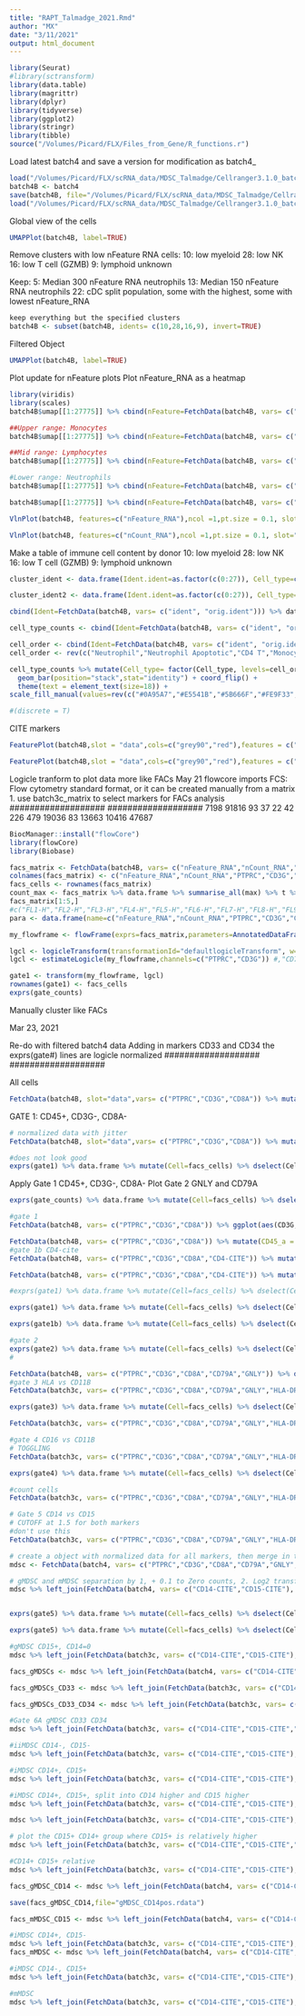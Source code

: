 ```yaml
---
title: "RAPT_Talmadge_2021.Rmd"
author: "MX"
date: "3/11/2021"
output: html_document
---
```


```r
library(Seurat)
#library(sctransform)
library(data.table)
library(magrittr)
library(dplyr)
library(tidyverse)
library(ggplot2)
library(stringr)
library(tibble)
source("/Volumes/Picard/FLX/Files_from_Gene/R_functions.r")
```

Load latest batch4 and save a version for modification as batch4_

```r
load("/Volumes/Picard/FLX/scRNA_data/MDSC_Talmadge/Cellranger3.1.0_batch4/batch4.Robj")
batch4B <- batch4
save(batch4B, file="/Volumes/Picard/FLX/scRNA_data/MDSC_Talmadge/Cellranger3.1.0_batch4/batch4B.Robj")
load("/Volumes/Picard/FLX/scRNA_data/MDSC_Talmadge/Cellranger3.1.0_batch4/batch4B.Robj")
```

Global view of the cells 

```r
UMAPPlot(batch4B, label=TRUE) 
```

Remove clusters with low nFeature RNA cells:
10: low myeloid
28: low NK
16: low T cell (GZMB)
9: lymphoid unknown


Keep:
5: Median 300 nFeature RNA neutrophils
13: Median 150 nFeature RNA neutrophils
22: cDC split population, some with the highest, some with lowest nFeature_RNA

```r
keep everything but the specified clusters
batch4B <- subset(batch4B, idents= c(10,28,16,9), invert=TRUE)
```

Filtered Object
```r
UMAPPlot(batch4B, label=TRUE) 
```
Plot update for nFeature plots
Plot nFeature_RNA as a heatmap

```r
library(viridis)
library(scales)
batch4B$umap[[1:27775]] %>% cbind(nFeature=FetchData(batch4B, vars= c("nFeature_RNA"))) %>% data.frame %>% mutate(nFeature_log = log(nFeature_RNA,10)) %>% ggplot(aes(UMAP_1,UMAP_2, colour=nFeature_log)) + geom_point(size=0.9, pch=19) + scale_color_viridis(option="inferno", limits=c(2,5), oob=squish) + theme(panel.grid.major = element_blank(), panel.grid.minor = element_blank()) 

##Upper range: Monocytes
batch4B$umap[[1:27775]] %>% cbind(nFeature=FetchData(batch4B, vars= c("nFeature_RNA"))) %>% data.frame %>% ggplot(aes(UMAP_1,UMAP_2, colour=nFeature_RNA)) + geom_point(size=0.9, pch=19) + scale_color_viridis(option="magma", limits=c(2000,4000), oob=squish) + theme(panel.grid.major = element_blank(), panel.grid.minor = element_blank()) 

##Mid range: Lymphocytes
batch4B$umap[[1:27775]] %>% cbind(nFeature=FetchData(batch4B, vars= c("nFeature_RNA"))) %>% data.frame %>% mutate(nFeature_log = log(nFeature_RNA,10)) %>% ggplot(aes(UMAP_1,UMAP_2, colour=nFeature_RNA)) + geom_point(size=0.9, pch=19) + scale_color_viridis(option="magma", limits=c(1000,3000), oob=squish) + theme(panel.grid.major = element_blank(), panel.grid.minor = element_blank()) 

#Lower range: Neutrophils
batch4B$umap[[1:27775]] %>% cbind(nFeature=FetchData(batch4B, vars= c("nFeature_RNA"))) %>% data.frame %>% mutate(nFeature_log = log(nFeature_RNA,10)) %>% ggplot(aes(UMAP_1,UMAP_2, colour=nFeature_RNA)) + geom_point(size=0.9, pch=19) + scale_color_viridis(option="magma", limits=c(50,1000), oob=squish) + theme(panel.grid.major = element_blank(), panel.grid.minor = element_blank()) 

batch4B$umap[[1:27775]] %>% cbind(nFeature=FetchData(batch4B, vars= c("percent.mt"))) %>% data.frame %>% ggplot(aes(UMAP_1,UMAP_2, colour=percent.mt)) + geom_point(size=0.9, pch=19) + scale_color_viridis(option="magma", limits=c(0,50), oob=squish) + theme(panel.grid.major = element_blank(), panel.grid.minor = element_blank()) 
```
```r
VlnPlot(batch4B, features=c("nFeature_RNA"),ncol =1,pt.size = 0.1, slot="counts", sort=TRUE, log=TRUE) + theme(panel.grid.major.y = element_line(colour="orange", size = (0.5)), panel.grid.minor = element_line(size = (0.2), colour="grey")) + xlab("Cluster") + ylab("Number of Genes Expressed")

VlnPlot(batch4B, features=c("nCount_RNA"),ncol =1,pt.size = 0.1, slot="counts", sort=TRUE, log=TRUE) #
```

Make a table of immune cell content by donor
10: low myeloid
28: low NK
16: low T cell (GZMB)
9: lymphoid unknown
```r
cluster_ident <- data.frame(Ident.ident=as.factor(c(0:27)), Cell_type=c("CD4 T", "CD4 T", "Neutrophil","Neutrophil","CD8 T","Apoptotic Neutrophil","NK","Monocyte","Neutrophil","Apoptotic Lymphoid","Apoptotic monocyte","Monocyte","mMDSC","Apoptotic Neutrophil","Platelets","Monocyte","Apoptotic NK","B cell","CD8 T CCR7+","CD8 T","gMDSC","Neutrophil","cDC","B cell","NK XCL+","Monocyte","Apoptotic CD4 T","DC"))

cluster_ident2 <- data.frame(Ident.ident=as.factor(c(0:27)), Cell_type=c("CD4 T", "CD4 T", "Neutrophil","Neutrophil","CD8 T","Neutrophil Apoptotic","NK","Monocyte","Neutrophil","Apoptotic Lymphoid","Apoptotic monocyte","Monocyte","mMDSC","Neutrophil Apoptotic","Platelets","Monocyte","Apoptotic NK","B cell","CD8 T","CD8 T","gMDSC","Neutrophil","DC","B cell","NK","Monocyte","CD4 T","DC"))

cbind(Ident=FetchData(batch4B, vars= c("ident", "orig.ident"))) %>% data.frame %>% left_join(cluster_ident2, by="Ident.ident") %>% dselect(-Ident.ident) %>% table
```


```r
cell_type_counts <- cbind(Ident=FetchData(batch4B, vars= c("ident", "orig.ident"))) %>% data.frame %>% left_join(cluster_ident2, by="Ident.ident") %>% dselect(-Ident.ident) %>% count(Ident.orig.ident,Cell_type) # group_by(Ident.orig.ident,Cell_type) %>% summarise(n=n()) 

cell_order <- cbind(Ident=FetchData(batch4B, vars= c("ident", "orig.ident"))) %>% data.frame %>% left_join(cluster_ident2, by="Ident.ident") %>% dselect(-Ident.ident) %>% count(Ident.orig.ident,Cell_type) %>% arrange(-n) %>% pull(Cell_type) %>% unique
cell_order <- rev(c("Neutrophil","Neutrophil Apoptotic","CD4 T","Monocyte","CD8 T","mMDSC","Platelets","NK","B cell","gMDSC","DC"))

cell_type_counts %>% mutate(Cell_type= factor(Cell_type, levels=cell_order)) %>% group_by(Ident.orig.ident) %>% mutate(Total_cells=sum(n)) %>% ungroup %>% mutate(Immune_cell_percent= round((n/Total_cells)*100,digits=1)) %>% ggplot(aes(x=Ident.orig.ident, fill=Cell_type,y=Immune_cell_percent)) + 
  geom_bar(position="stack",stat="identity") + coord_flip() + 
  theme(text = element_text(size=18)) +
scale_fill_manual(values=rev(c("#0A95A7","#E5541B","#5B666F","#FE9F33","#4DA167","#947EB0","#083D77","#444D54","#06707E","#AC3F12","#D07920"))) #,"#356E46","#69597D","#052344"

#(discrete = T)
```
CITE markers

```r
FeaturePlot(batch4B,slot = "data",cols=c("grey90","red"),features = c("ITGAM","ITGAX","CD11c-CITE","CD14","CD14-CITE","CD33-CITE","CD4","CD4-CITE","FUT4","CD15-CITE","CD8A","CD79A","LYZ","GZMB","HLA-DRA","DEFA4","CD34-CITE","ARG1","CXCR2","S100A9","CEBPE","GAPDH","FCGR3B","nFeature_RNA"), ncol=6, order=TRUE) 
```

```r
FeaturePlot(batch4B,slot = "data",cols=c("grey90","red"),features = c("CXCL9","CXCL13","nFeature_RNA"), order=TRUE) 
```

###################
###################

Logicle tranform to plot data more like FACs
May 21
flowcore imports FCS: Flow cytometry standard format, or it can be created manually from a matrix
1. use batch3c_matrix to select markers for FACs analysis
###################
###################
7198 91816    93    37    22    42   226   479 19036    83 13663 10416 47687
```r
BiocManager::install("flowCore")
library(flowCore)
library(Biobase)

facs_matrix <- FetchData(batch4B, vars= c("nFeature_RNA","nCount_RNA","PTPRC","CD3G","CD8A","CD79A","GNLY","HLA-DRA","CD11b-CITE","FCGR3B","CD14-CITE","CD15-CITE","CD4-CITE","CD33-CITE","CD34-CITE"), slot="counts") %>% as.matrix
colnames(facs_matrix) <- c("nFeature_RNA","nCount_RNA","PTPRC","CD3G","CD8A","CD79A","GNLY","HLA_DRA","CD11b_CITE","FCGR3B","CD14_CITE","CD15_CITE","CD4_CITE","CD33_CITE","CD34_CITE")
facs_cells <- rownames(facs_matrix)
count_max <- facs_matrix %>% data.frame %>% summarise_all(max) %>% t %>% data.frame %>% pull(.data$.)
facs_matrix[1:5,]
#c("FL1-H","FL2-H","FL3-H","FL4-H","FL5-H","FL6-H","FL7-H","FL8-H","FL9-H","FL10-H"),
para <- data.frame(name=c("nFeature_RNA","nCount_RNA","PTPRC","CD3G","CD8A","CD79A","GNLY","HLA_DRA","CD11b_CITE","FCGR3B","CD14_CITE","CD15_CITE","CD4_CITE","CD33_CITE","CD34_CITE"),desc=c("nFeature_RNA","nCount_RNA","PTPRC","CD3G","CD8A","CD79A","GNLY","HLA_DRA","CD11b_CITE","FCGR3B","CD14_CITE","CD15_CITE","CD4_CITE","CD33_CITE","CD34_CITE"), range=c(as.numeric(rep(1024,15))), minRange=c(as.numeric(rep(0,15))), maxRange=count_max)

my_flowframe <- flowFrame(exprs=facs_matrix,parameters=AnnotatedDataFrame(data=para) )

lgcl <- logicleTransform(transformationId="defaultlogicleTransform", w=0.3, t=226, m=1, a=0) 
lgcl <- estimateLogicle(my_flowframe,channels=c("PTPRC","CD3G")) #,"CD79A","GNLY","HLA_DRA","CD11b_CITE","FCGR3B","CD14_CITE","CD15_CITE"

gate1 <- transform(my_flowframe, lgcl)
rownames(gate1) <- facs_cells
exprs(gate_counts)


```



###################
###################

Manually cluster like FACs

Mar 23, 2021

Re-do with filtered batch4 data
Adding in markers CD33 and CD34
the exprs(gate#) lines are logicle normalized
###################
###################


All cells
```r
FetchData(batch4B, slot="data",vars= c("PTPRC","CD3G","CD8A")) %>% mutate(CD45_a= jitter(PTPRC,amount=0.2),CD3G_a= jitter(CD3G,amount=0.2)) %>% ggplot(aes(CD3G_a,CD45_a)) + geom_hex(bins=100) + scale_fill_continuous(type="viridis", limit = c(0,30),oob=squish) 
```

GATE 1: CD45+, CD3G-, CD8A-
```r
# normalized data with jitter 
FetchData(batch4B, slot="data",vars= c("PTPRC","CD3G","CD8A")) %>% mutate(CD45_a= jitter(PTPRC,amount=0.2),CD3G_a= jitter(CD3G,amount=0.2)) %>% ggplot(aes(CD3G_a,CD45_a)) + geom_hex(bins=100) + scale_fill_continuous(type="viridis", limit = c(0,30),oob=squish) 

#does not look good
exprs(gate1) %>% data.frame %>% mutate(Cell=facs_cells) %>% dselect(Cell, everything())  %>% mutate(CD45_a= jitter(PTPRC,amount=0.2),CD3G_a= jitter(CD3G,amount=0.2))  %>% mutate(CD45_log_a= ifelse(CD45_a > 0.50, log2(CD45_a),CD45_a),CD3G_log_a= ifelse(CD3G_a > 0.50, log2(CD3G_a),CD3G_a))  %>% ggplot(aes(CD3G_log_a,CD45_log_a)) + geom_hex(bins=100) + scale_fill_continuous(type="viridis", limit = c(0,100),oob=squish) + nolegend()

```

Apply Gate 1 CD45+, CD3G-, CD8A-
Plot Gate 2 GNLY and CD79A

```r

exprs(gate_counts) %>% data.frame %>% mutate(Cell=facs_cells) %>% dselect(Cell, everything()) %>% ggplot(aes(nFeature_RNA,nCount_RNA)) + geom_hex(bins=100) + scale_fill_continuous(type="viridis", limit = c(0,150),oob=squish) + nolegend()

#gate 1
FetchData(batch4B, vars= c("PTPRC","CD3G","CD8A")) %>% ggplot(aes(CD3G,PTPRC)) + geom_hex(bins=100) + scale_fill_continuous(type="viridis", limit = c(0,40),oob=squish) + nolegend()

FetchData(batch4B, vars= c("PTPRC","CD3G","CD8A")) %>% mutate(CD45_a = ifelse(PTPRC==0,runif(27775,min=-2,max=-1),PTPRC), CD3G_a = ifelse(CD3G==0,runif(27775,min=-2,max=-1),CD3G)) %>% ggplot(aes(CD3G_a,CD45_a)) + geom_hex(bins=100) + scale_fill_continuous(type="viridis", limit = c(0,40),oob=squish) + nolegend() 
#gate 1b CD4-cite
FetchData(batch4B, vars= c("PTPRC","CD3G","CD8A","CD4-CITE")) %>% mutate(CD45_a = ifelse(PTPRC==0,runif(27775,min=-2,max=-1),PTPRC), CD4_a = ifelse(`cite_CD4-CITE`==0,runif(27775,min=-2,max=-1),`cite_CD4-CITE`)) %>% ggplot(aes(CD4_a,CD45_a)) + geom_hex(bins=100) + scale_fill_continuous(type="viridis", limit = c(0,40),oob=squish) + nolegend() 

FetchData(batch4B, vars= c("PTPRC","CD3G","CD8A","CD4-CITE")) %>% mutate(CD45_a = ifelse(PTPRC==0,runif(27775,min=-2,max=-1),PTPRC),CD3G_a = ifelse(CD3G==0,runif(27775,min=-2,max=-1),CD3G)) %>% mutate(CD45_a= jitter(CD45_a,amount=0.2),CD3G_a= jitter(`CD3G_a`,amount=0.2)) %>% ggplot(aes(CD3G_a,CD45_a)) + geom_hex(bins=100) + scale_fill_continuous(type="viridis", limit = c(0,40),oob=squish) + nolegend() + xlim(0,6)

#exprs(gate1) %>% data.frame %>% mutate(Cell=facs_cells) %>% dselect(Cell, everything()) %>% mutate(CD3_a=jitter(CD3G,amount=0.2),CD45_a=jitter(PTPRC,amount=0.2)) %>% ggplot(aes(CD3G,PTPRC)) + geom_hex(bins=70) + scale_fill_continuous(type="viridis", limit = c(0,150),oob=squish) + nolegend()

exprs(gate1) %>% data.frame %>% mutate(Cell=facs_cells) %>% dselect(Cell, everything()) %>% mutate(CD45_a = ifelse(PTPRC==0,runif(28888,min=-1,max=-0.1),PTPRC), CD3G_a = ifelse(CD3G==0,runif(28888,min=-1,max=-0.1),CD3G)) %>% mutate(CD3G_a=jitter(CD3G_a,amount=0.2),CD45_a=jitter(CD45_a,amount=0.2)) %>% ggplot(aes(CD3G_a,CD45_a)) + geom_hex(bins=100) + scale_fill_continuous(type="viridis", limit = c(0,100),oob=squish) + nolegend()

exprs(gate1b) %>% data.frame %>% mutate(Cell=facs_cells) %>% dselect(Cell, everything()) %>% mutate(CD45_a= jitter(PTPRC,amount=0.2),CD4_CITE_a= jitter(CD4_CITE,amount=0.2)) %>% ggplot(aes(CD4_CITE_a,CD45_a)) + geom_hex(bins=100) + scale_fill_continuous(type="viridis", limit = c(0,40),oob=squish) + nolegend()

#gate 2
exprs(gate2) %>% data.frame %>% mutate(Cell=facs_cells) %>% dselect(Cell, everything()) %>% dfilter(PTPRC > 0, CD3G ==0, CD8A ==0,CD4_CITE <2) %>% mutate(CD79A_a = ifelse(CD79A==0,runif(28888,min=-1.3,max=-0.3),CD79A), GNLY_a = ifelse(GNLY<= 0,runif(28888,min=-1.3,max=-0.3),GNLY)) %>% mutate(CD79A_a=jitter(CD79A_a,amount=0.2),GNLY_a=jitter(GNLY_a,amount=0.2)) %>% ggplot(aes(CD79A_a,GNLY_a)) + geom_hex(bins=70) + scale_fill_continuous(type="viridis", limit = c(0,120),oob=squish) + nolegend()
# 

FetchData(batch4B, vars= c("PTPRC","CD3G","CD8A","CD79A","GNLY")) %>% dfilter(PTPRC > 0, CD3G ==0, CD8A ==0) %>% mutate(CD79A_a = ifelse(CD79A==0,runif(28888,min=-2,max=-1),CD79A), GNLY_a = ifelse(GNLY==0,runif(28888,min=-2,max=-1),GNLY)) %>% ggplot(aes(CD79A_a,GNLY_a)) + geom_hex(bins=70) + scale_fill_continuous(type="viridis", limit = c(0,150),oob=squish) + nolegend()
#gate 3 HLA vs CD11B
FetchData(batch3c, vars= c("PTPRC","CD3G","CD8A","CD79A","GNLY","HLA-DRA","CD11b-CITE")) %>% dfilter(PTPRC > 0, CD3G ==0, CD8A ==0 ,CD79A ==0, GNLY==0) %>% mutate(HLA_DRA_a = ifelse(`HLA-DRA`==0,runif(28888,min=-2,max=-1),`HLA-DRA`), cite_CD11b_CITE_a = ifelse(`cite_CD11b-CITE`<= 0.2,runif(28888,min=-2,max=-1),`cite_CD11b-CITE`)) %>% ggplot(aes(cite_CD11b_CITE_a,HLA_DRA_a)) + geom_hex(bins=60) + scale_fill_continuous(type="viridis", limit = c(0,100),oob=squish) + nolegend()

exprs(gate3) %>% data.frame %>% mutate(Cell=facs_cells) %>% dselect(Cell, everything()) %>% dfilter(PTPRC > 0, CD3G ==0, CD8A ==0,CD4_CITE <2,CD79A ==0, GNLY==0) %>% mutate(HLA_DRA_a = ifelse(HLA_DRA==0,runif(28888,min=-1.3,max=-0.3),HLA_DRA), CD11b_CITE_a = ifelse(CD11b_CITE<= 0,runif(28888,min=-1.3,max=-0.3),CD11b_CITE)) %>% ggplot(aes(CD11b_CITE_a,HLA_DRA_a)) + geom_hex(bins=60) + scale_fill_continuous(type="viridis", limit = c(0,100),oob=squish) + nolegend()

FetchData(batch3c, vars= c("PTPRC","CD3G","CD8A","CD79A","GNLY","HLA-DRA","CD11b-CITE")) %>% dfilter(PTPRC > 0, CD3G ==0, CD8A ==0 ,CD79A ==0, GNLY==0) %>% dfilter(`HLA-DRA`==0,`cite_CD11b-CITE` > 0.2)

#gate 4 CD16 vs CD11B
# TOGGLING
FetchData(batch3c, vars= c("PTPRC","CD3G","CD8A","CD79A","GNLY","HLA-DRA","CD11b-CITE","FCGR3B")) %>% dfilter(PTPRC > 0, CD3G ==0 , CD8A ==0,CD79A ==0, GNLY==0, `HLA-DRA` ==0, `cite_CD11b-CITE` > 0.5 ) %>% mutate(FCGR3B_a = ifelse(FCGR3B==0,runif(28888,min=-2,max=-1),FCGR3B), cite_CD11b_CITE_a = ifelse(`cite_CD11b-CITE`<=0.20,runif(28888,min=-2,max=-1),`cite_CD11b-CITE`)) %>% ggplot(aes(cite_CD11b_CITE_a,FCGR3B_a)) + geom_hex(bins=60) + scale_fill_continuous(type="viridis", limit = c(0,80),oob=squish) + nolegend() +xlim(-2,6)

exprs(gate4) %>% data.frame %>% mutate(Cell=facs_cells) %>% dselect(Cell, everything()) %>% dfilter(PTPRC > 0, CD3G ==0 , CD8A ==0,CD79A ==0, GNLY==0, HLA_DRA ==0, CD11b_CITE > 1.5 ) %>% mutate(FCGR3B_a = ifelse(FCGR3B==0,runif(28888,min=-1,max=0),FCGR3B), CD11b_CITE_a = ifelse(CD11b_CITE <=0.20,runif(28888,min=-1.3,max=-0.3),CD11b_CITE)) %>% mutate(CD16_a = jitter(FCGR3B_a,amount=0.2)) %>% ggplot(aes(CD11b_CITE_a,CD16_a)) + geom_hex(bins=70) + scale_fill_continuous(type="viridis", limit = c(0,80),oob=squish) + nolegend() + xlim(-0.5,4.5)

#count cells
FetchData(batch3c, vars= c("PTPRC","CD3G","CD8A","CD79A","GNLY","HLA-DRA","CD11b-CITE","FCGR3B")) %>% dfilter(PTPRC > 0, CD3G ==0 , CD8A ==0,CD79A ==0, GNLY==0, `HLA-DRA` ==0, `cite_CD11b-CITE` > 0.5 ) %>% dfilter(FCGR3B > 0)

# Gate 5 CD14 vs CD15
# CUTOFF at 1.5 for both markers
#don't use this
FetchData(batch3c, vars= c("PTPRC","CD3G","CD8A","CD79A","GNLY","HLA-DRA","CD11b-CITE","FCGR3B","CD14-CITE","CD15-CITE")) %>% dfilter(PTPRC > 0, CD3G ==0 , CD8A ==0,CD79A ==0, GNLY==0, `HLA-DRA` ==0, `cite_CD11b-CITE` > 0.2, FCGR3B == 0 ) %>% mutate(cite_CD14_CITE_a = ifelse(`cite_CD14-CITE` <1.5,runif(28888,min=-2,max=-1),`cite_CD14-CITE`), cite_CD15_CITE_a = ifelse(`cite_CD15-CITE`<1.50,runif(28888,min=-2,max=-1),`cite_CD15-CITE`)) %>% ggplot(aes(cite_CD14_CITE_a,cite_CD15_CITE_a)) + geom_hex(bins=60) + scale_fill_continuous(type="viridis", limit = c(0,30),oob=squish) + nolegend() 

# create a object with normalized data for all markers, then merge in the count data for CD14 and CD15 CITE markers, because their signal spread is different and better represented by counts. Gate on 0 counts
mdsc <- FetchData(batch4, vars= c("PTPRC","CD3G","CD8A","CD79A","GNLY","HLA-DRA","CD11b-CITE","FCGR3B")) %>% tibble::rownames_to_column("Cell") %>% dfilter(PTPRC > 0, CD3G ==0, CD8A ==0 ,CD79A ==0, GNLY==0, `HLA-DRA` ==0, `cite_CD11b-CITE` > 0.2, FCGR3B == 0)

# gMDSC and mMDSC separation by 1, + 0.1 to Zero counts, 2. Log2 transform, 3. fan out original values that were 0  4. add jitter
mdsc %>% left_join(FetchData(batch4, vars= c("CD14-CITE","CD15-CITE"), slot="counts") %>% tibble::rownames_to_column("Cell"),by="Cell")  %>% mutate(`cite_CD14-CITE`=ifelse(`cite_CD14-CITE`==0, `cite_CD14-CITE`-0.1, `cite_CD14-CITE`),`cite_CD15-CITE`=ifelse(`cite_CD15-CITE`==0, `cite_CD15-CITE`-0.1, `cite_CD15-CITE`)) %>% mutate(CD14_log = log(`cite_CD14-CITE`,2), CD15_log=log(`cite_CD15-CITE`,2)) %>% mutate(CD14_log_a = ifelse(CD14_log <=0,runif(31307,min=-2,max=-1),CD14_log), CD15_log_a = ifelse(CD15_log<=0,runif(31307,min=-2,max=-1),CD15_log)) %>% mutate(CD14_log_a= jitter(CD14_log_a,amount=0.25)) %>% ggplot(aes(CD14_log_a,CD15_log_a)) + geom_hex(bins=60) + scale_fill_continuous(type="viridis", limit = c(0,30),oob=squish) + nolegend() + expand_limits(x=c(0.001,10), y=c(0.001, 15))


exprs(gate5) %>% data.frame %>% mutate(Cell=facs_cells) %>% dselect(Cell, everything()) %>% dfilter(PTPRC > 0, CD3G ==0 , CD8A ==0,CD79A ==0, GNLY==0, HLA_DRA ==0, CD11b_CITE > 1.5, FCGR3B == 0 ) %>% ggplot(aes(CD14_CITE,CD15_CITE)) + geom_hex(bins=80) + scale_fill_continuous(type="viridis", limit = c(0,25),oob=squish) + nolegend() 

exprs(gate5) %>% data.frame %>% mutate(Cell=facs_cells) %>% dselect(Cell, everything()) %>% dfilter(PTPRC > 0, CD3G ==0 , CD8A ==0,CD79A ==0, GNLY==0, HLA_DRA ==0, CD11b_CITE > 1.5, FCGR3B == 0 ) %>% mutate(CD14_CITE_a = ifelse(CD14_CITE ==0 ,runif(28888,min=-1.5,max=-1),CD14_CITE), CD15_CITE_a = ifelse(CD15_CITE ==0 ,runif(28888,min=-1,max=-0.5),CD15_CITE)) %>% mutate(CD14_CITE_a= jitter(CD14_CITE_a,amount=0.2),CD15_CITE_a= jitter(CD15_CITE_a,amount=0.2)) %>% ggplot(aes(CD14_CITE_a,CD15_CITE_a)) + geom_hex(bins=80) + scale_fill_continuous(type="viridis", limit = c(0,25),oob=squish) + nolegend() 

#gMDSC CD15+, CD14=0
mdsc %>% left_join(FetchData(batch3c, vars= c("CD14-CITE","CD15-CITE"), slot="counts") %>% tibble::rownames_to_column("Cell"),by="Cell") %>% dfilter(`cite_CD14-CITE`==0, `cite_CD15-CITE` > 0)

facs_gMDSCs <- mdsc %>% left_join(FetchData(batch4, vars= c("CD14-CITE","CD15-CITE"), slot="counts") %>% tibble::rownames_to_column("Cell"),by="Cell") %>% dfilter(`cite_CD14-CITE`==0, `cite_CD15-CITE` > 0) %>% pull(Cell) #368

facs_gMDSCs_CD33 <- mdsc %>% left_join(FetchData(batch3c, vars= c("CD14-CITE","CD15-CITE","CD33-CITE"), slot="counts") %>% tibble::rownames_to_column("Cell"),by="Cell") %>% dfilter(`cite_CD14-CITE`==0, `cite_CD15-CITE` > 0, `cite_CD33-CITE` > 0) %>% pull(Cell) #375

facs_gMDSCs_CD33_CD34 <- mdsc %>% left_join(FetchData(batch3c, vars= c("CD14-CITE","CD15-CITE","CD33-CITE","CD34-CITE"), slot="counts") %>% tibble::rownames_to_column("Cell"),by="Cell") %>% dfilter(`cite_CD14-CITE`==0, `cite_CD15-CITE` > 0, `cite_CD33-CITE` > 0, `cite_CD34-CITE` > 0) %>% pull(Cell) #375

#Gate 6A gMDSC CD33 CD34
mdsc %>% left_join(FetchData(batch3c, vars= c("CD14-CITE","CD15-CITE","CD33-CITE","CD34-CITE"), slot="counts") %>% tibble::rownames_to_column("Cell"), by="Cell") %>% dfilter(`cite_CD14-CITE`==0, `cite_CD15-CITE` > 0) %>% mutate(`cite_CD33-CITE`=ifelse(`cite_CD33-CITE`==0, `cite_CD33-CITE`+0.1, `cite_CD33-CITE`),`cite_CD34-CITE`=ifelse(`cite_CD34-CITE`==0, `cite_CD34-CITE`+0.1, `cite_CD34-CITE`)) %>% mutate(CD33_log = log(`cite_CD33-CITE`,2), CD34_log=log(`cite_CD34-CITE`,2)) %>% mutate(CD33_log_a = ifelse(CD33_log <=0.1,runif(28888,min=-2,max=-1),CD33_log), CD34_log_a = ifelse(CD34_log<=0.1,runif(28888,min=-2,max=-1),CD34_log)) %>% mutate(CD33_log_a= jitter(CD33_log_a,amount=0.25),CD34_log_a= jitter(CD34_log_a,amount=0.25)) %>% ggplot(aes(CD33_log_a,CD34_log_a)) + geom_hex(bins=70) + scale_fill_continuous(type="viridis", limit = c(0,10),oob=squish) + nolegend() #+ expand_limits(x=c(0.001,10), y=c(0.001, 15))

#iiMDSC CD14-, CD15-
mdsc %>% left_join(FetchData(batch3c, vars= c("CD14-CITE","CD15-CITE"), slot="counts") %>% tibble::rownames_to_column("Cell"),by="Cell") %>% dfilter(`cite_CD14-CITE`==0, `cite_CD15-CITE` == 0) #9

#iMDSC CD14+, CD15+
mdsc %>% left_join(FetchData(batch3c, vars= c("CD14-CITE","CD15-CITE"), slot="counts") %>% tibble::rownames_to_column("Cell"),by="Cell") %>% dfilter(`cite_CD14-CITE`> 0, `cite_CD15-CITE` > 0)

#iMDSC CD14+, CD15+, split into CD14 higher and CD15 higher
mdsc %>% left_join(FetchData(batch3c, vars= c("CD14-CITE","CD15-CITE"), slot="counts") %>% tibble::rownames_to_column("Cell"),by="Cell") %>% dfilter(`cite_CD14-CITE`> 0, `cite_CD15-CITE` > 0) %>% dfilter(`cite_CD15-CITE`/`cite_CD14-CITE` > 7.5/5)

mdsc %>% left_join(FetchData(batch3c, vars= c("CD14-CITE","CD15-CITE"), slot="counts") %>% tibble::rownames_to_column("Cell"),by="Cell") %>% dfilter(`cite_CD14-CITE`> 0, `cite_CD15-CITE` > 0) %>% dfilter(`cite_CD15-CITE`/`cite_CD14-CITE` > 7.5/5)

# plot the CD15+ CD14+ group where CD15+ is relatively higher
mdsc %>% left_join(FetchData(batch3c, vars= c("CD14-CITE","CD15-CITE","CD33-CITE","CD34-CITE"), slot="counts") %>% tibble::rownames_to_column("Cell"),by="Cell") %>% dfilter(`cite_CD14-CITE`> 0, `cite_CD15-CITE` > 0) %>% dfilter(`cite_CD15-CITE`/`cite_CD14-CITE` > 7.5/5) %>% mutate(`cite_CD33-CITE`=ifelse(`cite_CD33-CITE`==0, `cite_CD33-CITE`+0.1, `cite_CD33-CITE`),`cite_CD34-CITE`=ifelse(`cite_CD34-CITE`==0, `cite_CD34-CITE`+0.1, `cite_CD34-CITE`)) %>% mutate(CD33_log = log(`cite_CD33-CITE`,2), CD34_log=log(`cite_CD34-CITE`,2)) %>% mutate(CD33_log_a = ifelse(CD33_log <=0.1,runif(28888,min=-2,max=-1),CD33_log), CD34_log_a = ifelse(CD34_log<=0.1,runif(28888,min=-2,max=-1),CD34_log)) %>% mutate(CD33_log_a= jitter(CD33_log_a,amount=0.25),CD34_log_a= jitter(CD34_log_a,amount=0.25)) %>% ggplot(aes(CD33_log_a,CD34_log_a)) + geom_hex(bins=70) + scale_fill_continuous(type="viridis", limit = c(0,10),oob=squish) + nolegend()

#CD14+ CD15+ relative
mdsc %>% left_join(FetchData(batch3c, vars= c("CD14-CITE","CD15-CITE"), slot="counts") %>% tibble::rownames_to_column("Cell"),by="Cell") %>% dfilter(`cite_CD14-CITE`> 0, `cite_CD15-CITE` > 0) %>% dfilter(`cite_CD15-CITE`/`cite_CD14-CITE` <= 7.5/5)

facs_gMDSC_CD14 <- mdsc %>% left_join(FetchData(batch4, vars= c("CD14-CITE","CD15-CITE"), slot="counts") %>% tibble::rownames_to_column("Cell"),by="Cell") %>% dfilter(`cite_CD14-CITE`> 0, `cite_CD15-CITE` > 0) %>% dfilter(`cite_CD15-CITE`/`cite_CD14-CITE` > 7.5/5) %>% pull(Cell)

save(facs_gMDSC_CD14,file="gMDSC_CD14pos.rdata")

facs_mMDSC_CD15 <- mdsc %>% left_join(FetchData(batch4, vars= c("CD14-CITE","CD15-CITE"), slot="counts") %>% tibble::rownames_to_column("Cell"),by="Cell") %>% dfilter(`cite_CD14-CITE`> 0, `cite_CD15-CITE` > 0) %>% dfilter(`cite_CD15-CITE`/`cite_CD14-CITE` <= 7.5/5) %>% pull(Cell)

#iMDSC CD14+, CD15-
mdsc %>% left_join(FetchData(batch3c, vars= c("CD14-CITE","CD15-CITE"), slot="counts") %>% tibble::rownames_to_column("Cell"),by="Cell") %>% dfilter(`cite_CD14-CITE`> 0, `cite_CD15-CITE` == 0)
facs_mMDSC <- mdsc %>% left_join(FetchData(batch4, vars= c("CD14-CITE","CD15-CITE"), slot="counts") %>% tibble::rownames_to_column("Cell"),by="Cell") %>% dfilter(`cite_CD14-CITE`> 0, `cite_CD15-CITE` == 0) %>% pull(Cell)

#iMDSC CD14-, CD15+
mdsc %>% left_join(FetchData(batch3c, vars= c("CD14-CITE","CD15-CITE"), slot="counts") %>% tibble::rownames_to_column("Cell"),by="Cell") %>% dfilter(`cite_CD14-CITE`== 0, `cite_CD15-CITE` > 0)

#mMDSC
mdsc %>% left_join(FetchData(batch3c, vars= c("CD14-CITE","CD15-CITE"), slot="counts") %>% tibble::rownames_to_column("Cell"),by="Cell")  %>% mutate(`cite_CD14-CITE`=ifelse(`cite_CD14-CITE`==0, `cite_CD14-CITE`+0.1, `cite_CD14-CITE`),`cite_CD15-CITE`=ifelse(`cite_CD15-CITE`==0, `cite_CD15-CITE`+0.1, `cite_CD15-CITE`)) %>% mutate(CD14_log = log(`cite_CD14-CITE`,2), CD15_log=log(`cite_CD15-CITE`,2)) %>% mutate(CD14_log_a = ifelse(CD14_log <=0.1,runif(28888,min=-2,max=-1),CD14_log), CD15_log_a = ifelse(CD15_log<=0.1,runif(28888,min=-2,max=-1),CD15_log)) 
```